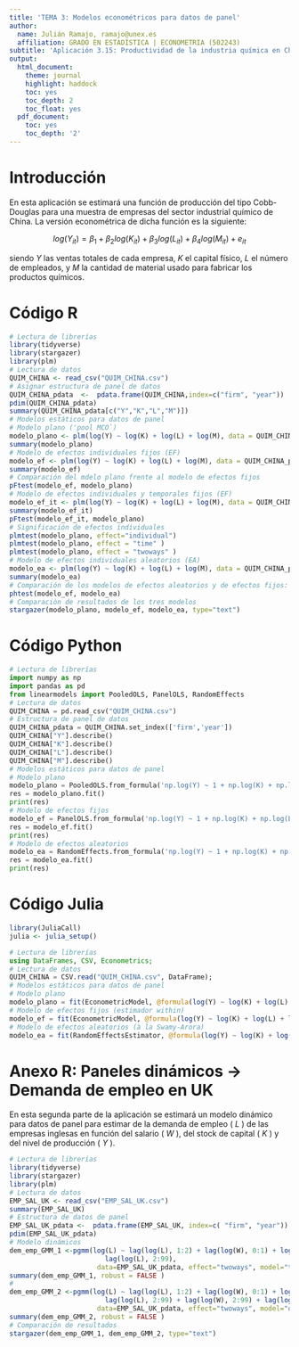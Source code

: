 ```yaml
---
title: 'TEMA 3: Modelos econométricos para datos de panel'
author:
  name: Julián Ramajo, ramajo@unex.es
  affiliation: GRADO EN ESTADÍSTICA | ECONOMETRIA (502243)
subtitle: 'Aplicación 3.15: Productividad de la industria química en China'
output:
  html_document:
    theme: journal
    highlight: haddock
    toc: yes
    toc_depth: 2
    toc_float: yes
  pdf_document:
    toc: yes
    toc_depth: '2'
---
```


# Introducción

En esta aplicación se estimará una función de producción del tipo Cobb-Douglas para una muestra de empresas del sector industrial químico de China. La versión econométrica de dicha función es la siguiente:

$$log(Y_{it}) = \beta_1 + \beta_2 log(K_{it}) + \beta_3 log(L_{it}) + \beta_4 log(M_{it})  + e_{it}$$

siendo _Y_  las ventas totales de cada empresa, _K_ el capital físico, _L_ el número de empleados, y _M_ la cantidad de material usado para fabricar los productos químicos.

# Código R

```r
# Lectura de librerías
library(tidyverse)
library(stargazer)
library(plm)
# Lectura de datos
QUIM_CHINA <- read_csv("QUIM_CHINA.csv")
# Asignar estructura de panel de datos 
QUIM_CHINA_pdata  <-  pdata.frame(QUIM_CHINA,index=c("firm", "year"))
pdim(QUIM_CHINA_pdata)
summary(QUIM_CHINA_pdata[c("Y","K","L","M")])
# Modelos estáticos para datos de panel
# Modelo plano ('pool MCO`)
modelo_plano <- plm(log(Y) ~ log(K) + log(L) + log(M), data = QUIM_CHINA_pdata, model = "pooling")
summary(modelo_plano)
# Modelo de efectos individuales fijos (EF)
modelo_ef <- plm(log(Y) ~ log(K) + log(L) + log(M), data = QUIM_CHINA_pdata, model = "within")
summary(modelo_ef)
# Comparación del mdelo plano frente al modelo de efectos fijos
pFtest(modelo_ef, modelo_plano)
# Modelo de efectos individuales y temporales fijos (EF)
modelo_ef_it <- plm(log(Y) ~ log(K) + log(L) + log(M), data = QUIM_CHINA_pdata, model = "within", effect = "twoways")
summary(modelo_ef_it)
pFtest(modelo_ef_it, modelo_plano)
# Significación de efectos individuales
plmtest(modelo_plano, effect="individual")
plmtest(modelo_plano, effect = "time" )
plmtest(modelo_plano, effect = "twoways" )
# Modelo de efectos individuales aleatorios (EA)
modelo_ea <- plm(log(Y) ~ log(K) + log(L) + log(M), data = QUIM_CHINA_pdata, model = "random")
summary(modelo_ea)
# Comparación de los modelos de efectos aleatorios y de efectos fijos: test de Hausman
phtest(modelo_ef, modelo_ea)
# Comparaciòn de resultados de los tres modelos
stargazer(modelo_plano, modelo_ef, modelo_ea, type="text")
```

# Código Python

```python
# Lectura de librerías 
import numpy as np
import pandas as pd
from linearmodels import PooledOLS, PanelOLS, RandomEffects
# Lectura de datos
QUIM_CHINA = pd.read_csv("QUIM_CHINA.csv")
# Estructura de panel de datos
QUIM_CHINA_pdata = QUIM_CHINA.set_index(['firm','year'])
QUIM_CHINA["Y"].describe()
QUIM_CHINA["K"].describe()
QUIM_CHINA["L"].describe()
QUIM_CHINA["M"].describe()
# Modelos estáticos para datos de panel
# Modelo plano
modelo_plano = PooledOLS.from_formula('np.log(Y) ~ 1 + np.log(K) + np.log(L) + np.log(M)', QUIM_CHINA_pdata)
res = modelo_plano.fit()
print(res)
# Modelo de efectos fijos
modelo_ef = PanelOLS.from_formula('np.log(Y) ~ 1 + np.log(K) + np.log(L) + np.log(M) + EntityEffects', QUIM_CHINA_pdata)
res = modelo_ef.fit()
print(res)
# Modelo de efectos aleatorios
modelo_ea = RandomEffects.from_formula('np.log(Y) ~ 1 + np.log(K) + np.log(L) + np.log(M)', QUIM_CHINA_pdata)
res = modelo_ea.fit()
print(res)
```

# Código Julia

```r
library(JuliaCall)
julia <- julia_setup()
```

```julia
# Lectura de librerías
using DataFrames, CSV, Econometrics;
# Lectura de datos
QUIM_CHINA = CSV.read("QUIM_CHINA.csv", DataFrame);
# Modelos estáticos para datos de panel
# Modelo plano
modelo_plano = fit(EconometricModel, @formula(log(Y) ~ log(K) + log(L) + log(M)), QUIM_CHINA)
# Modelo de efectos fijos (estimador within)
modelo_ef = fit(EconometricModel, @formula(log(Y) ~ log(K) + log(L) + log(M) + absorb(firm)), QUIM_CHINA)
# Modelo de efectos aleatorios (à la Swamy-Arora)
modelo_ea = fit(RandomEffectsEstimator, @formula(log(Y) ~ log(K) + log(L) + log(M)), QUIM_CHINA, panel = :firm, time = :year)
```

# Anexo R: Paneles dinámicos -> Demanda de empleo en UK

En esta segunda parte de la aplicación se estimará un modelo dinámico para datos de panel para estimar de la demanda de empleo ( _L_ ) de las empresas inglesas en función del salario ( _W_ ), del stock de capital ( _K_ ) y del nivel de producción ( _Y_ ).

```r
# Lectura de librerías
library(tidyverse)
library(stargazer)
library(plm)
# Lectura de datos
EMP_SAL_UK <- read_csv("EMP_SAL_UK.csv")
summary(EMP_SAL_UK)
# Estructura de datos de panel
EMP_SAL_UK_pdata <-  pdata.frame(EMP_SAL_UK, index=c( "firm", "year"))
pdim(EMP_SAL_UK_pdata)
# Modelo dinámicos
dem_emp_GMM_1 <-pgmm(log(L) ~ lag(log(L), 1:2) + lag(log(W), 0:1) + log(K) + lag(log(Y), 0:1) | 
                        lag(log(L), 2:99),
                      data=EMP_SAL_UK_pdata, effect="twoways", model="twosteps")
summary(dem_emp_GMM_1, robust = FALSE )
#
dem_emp_GMM_2 <-pgmm(log(L) ~ lag(log(L), 1:2) + lag(log(W), 0:1) + log(K) + lag(log(Y), 0:1) | 
                        lag(log(L), 2:99) + lag(log(W), 2:99) + lag(log(K), 1:99) + lag(log(Y), 2:99),
                      data=EMP_SAL_UK_pdata, effect="twoways", model="onestep", transformation="ld")
summary(dem_emp_GMM_2, robust = FALSE )
# Comparación de resultados
stargazer(dem_emp_GMM_1, dem_emp_GMM_2, type="text")
```
